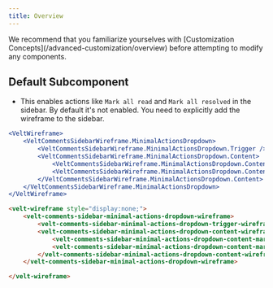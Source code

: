 ```yaml
---
title: Overview
---
```


<Note>
We recommend that you familiarize yourselves with [Customization Concepts](/advanced-customization/overview) before attempting to modify any components.
</Note>



## Default Subcomponent
- This enables actions like `Mark all read` and `Mark all resolved` in the sidebar. By default it's not enabled. You need to explicitly add the wireframe to the sidebar.


<RequestExample>

```jsx React / Next.js
<VeltWireframe>
    <VeltCommentsSidebarWireframe.MinimalActionsDropdown>
        <VeltCommentsSidebarWireframe.MinimalActionsDropdown.Trigger />
        <VeltCommentsSidebarWireframe.MinimalActionsDropdown.Content>
            <VeltCommentsSidebarWireframe.MinimalActionsDropdown.Content.MarkAllRead />
            <VeltCommentsSidebarWireframe.MinimalActionsDropdown.Content.MarkAllResolved />
        </VeltCommentsSidebarWireframe.MinimalActionsDropdown.Content>
    </VeltCommentsSidebarWireframe.MinimalActionsDropdown>
</VeltWireframe>
```


```HTML HTML
<velt-wireframe style="display:none;">
    <velt-comments-sidebar-minimal-actions-dropdown-wireframe>
        <velt-comments-sidebar-minimal-actions-dropdown-trigger-wireframe></velt-comments-sidebar-minimal-actions-dropdown-trigger-wireframe>
        <velt-comments-sidebar-minimal-actions-dropdown-content-wireframe>
            <velt-comments-sidebar-minimal-actions-dropdown-content-mark-all-read-wireframe></velt-comments-sidebar-minimal-actions-dropdown-content-mark-all-read-wireframe>
            <velt-comments-sidebar-minimal-actions-dropdown-content-mark-all-resolved-wireframe></velt-comments-sidebar-minimal-actions-dropdown-content-mark-all-resolved-wireframe>
        </velt-comments-sidebar-minimal-actions-dropdown-content-wireframe>
    </velt-comments-sidebar-minimal-actions-dropdown-wireframe>

</velt-wireframe>
```
</RequestExample>





